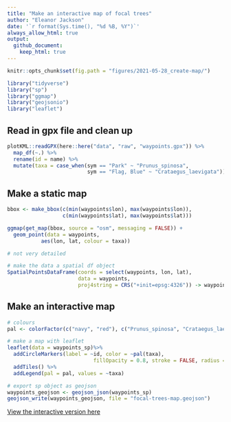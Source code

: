 ```yaml
---
title: "Make an interactive map of focal trees"
author: "Eleanor Jackson"
date: '`r format(Sys.time(), "%d %B, %Y")`'
always_allow_html: true
output: 
  github_document:
    keep_html: true
---
```

```r
knitr::opts_chunk$set(fig.path = "figures/2021-05-28_create-map/")
```

```r
library("tidyverse")
library("sp")
library("ggmap")
library("geojsonio")
library("leaflet")
```

## Read in gpx file and clean up

```r
plotKML::readGPX(here::here("data", "raw", "waypoints.gpx")) %>%
  map_df(~.) %>%
  rename(id = name) %>%
  mutate(taxa = case_when(sym == "Park" ~ "Prunus_spinosa",
                          sym == "Flag, Blue" ~ "Crataegus_laevigata")) -> waypoints
```

## Make a static map

```r
bbox <- make_bbox(c(min(waypoints$lon), max(waypoints$lon)), 
                  c(min(waypoints$lat), max(waypoints$lat)))

ggmap(get_map(bbox, source = "osm", messaging = FALSE)) +
  geom_point(data = waypoints, 
           aes(lon, lat, colour = taxa))

# not very detailed
```

```r
# make the data a spatial df object 
SpatialPointsDataFrame(coords = select(waypoints, lon, lat), 
                       data = waypoints, 
                       proj4string = CRS("+init=epsg:4326")) -> waypoints_sp
```

## Make an interactive map

```r
# colours
pal <- colorFactor(c("navy", "red"), c("Prunus_spinosa", "Crataegus_laevigata"))

# make a map with leaflet
leaflet(data = waypoints_sp)%>% 
  addCircleMarkers(label = ~id, color = ~pal(taxa), 
                            fillOpacity = 0.8, stroke = FALSE, radius = 5) %>% 
  addTiles() %>%
  addLegend(pal = pal, values = ~taxa)

# export sp object as geojson
waypoints_geojson <- geojson_json(waypoints_sp)
geojson_write(waypoints_geojson, file = "focal-trees-map.geojson")
```

[View the interactive version here](focal-trees-map.geojson)
